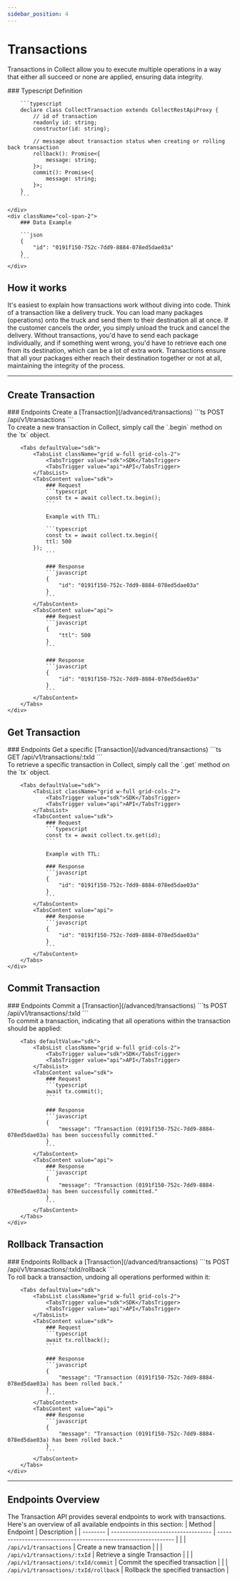 ```yaml
---
sidebar_position: 4
---
```



# Transactions

Transactions in Collect allow you to execute multiple operations in a way that either all succeed or none are applied, ensuring data integrity.

<div className="grid xl:grid-cols-5 grid-cols-1 gap-8">
    <div className="col-span-3">
        ### Typescript Definition

        ```typescript
        declare class CollectTransaction extends CollectRestApiProxy {
            // id of transaction
            readonly id: string;
            constructor(id: string);

            // message about transaction status when creating or rolling back transaction
            rollback(): Promise<{
                message: string;
            }>;
            commit(): Promise<{
                message: string;
            }>;
        }
        ```

    </div>
    <div className="col-span-2">
        ### Data Example

        ```json
        {
            "id": "0191f150-752c-7dd9-8884-078ed5dae03a"
        }
        ```
    </div>
</div>

## How it works
It's easiest to explain how transactions work without diving into code. Think of a transaction like a delivery truck. You can load many packages (operations) onto the truck and send them to their destination all at once. If the customer cancels the order, you simply unload the truck and cancel the delivery. Without transactions, you'd have to send each package individually, and if something went wrong, you'd have to retrieve each one from its destination, which can be a lot of extra work. Transactions ensure that all your packages either reach their destination together or not at all, maintaining the integrity of the process.

---

## Create Transaction

<div className="grid xl:grid-cols-5 grid-cols-1 gap-8">
    <div className="xl:order-last col-span-2">
        ### Endpoints
        Create a [Transaction](/advanced/transactions)
        ```ts
        POST /api/v1/transactions
        ```
    </div>
    <div className="col-span-3">
        To create a new transaction in Collect, simply call the `.begin` method on the `tx` object.

        <Tabs defaultValue="sdk">
            <TabsList className="grid w-full grid-cols-2">
                <TabsTrigger value="sdk">SDK</TabsTrigger>
                <TabsTrigger value="api">API</TabsTrigger>
            </TabsList>
            <TabsContent value="sdk">
                ### Request
                ```typescript
                const tx = await collect.tx.begin();
                ```

                Example with TTL:

                ```typescript
                const tx = await collect.tx.begin({
                ttl: 500
            });
                ```

                ### Response
                ```javascript
                {
                    "id": "0191f150-752c-7dd9-8884-078ed5dae03a"
                }
                ```
            </TabsContent>
            <TabsContent value="api">
                ### Request
                ```javascript
                {
                    "ttl": 500
                }
                ```

                ### Response
                ```javascript
                {
                    "id": "0191f150-752c-7dd9-8884-078ed5dae03a"
                }
                ```
            </TabsContent>
        </Tabs>
    </div>
</div>

## Get Transaction

<div className="grid xl:grid-cols-5 grid-cols-1 gap-8">
    <div className="xl:order-last col-span-2">
        ### Endpoints
        Get a specific [Transaction](/advanced/transactions)
        ```ts
        GET /api/v1/transactions/:txId
        ```
    </div>
    <div className="col-span-3">
        To retrieve a specific transaction in Collect, simply call the `.get` method on the `tx` object.

        <Tabs defaultValue="sdk">
            <TabsList className="grid w-full grid-cols-2">
                <TabsTrigger value="sdk">SDK</TabsTrigger>
                <TabsTrigger value="api">API</TabsTrigger>
            </TabsList>
            <TabsContent value="sdk">
                ### Request
                ```typescript
                const tx = await collect.tx.get(id);
                ```

                Example with TTL:

                ### Response
                ```javascript
                {
                    "id": "0191f150-752c-7dd9-8884-078ed5dae03a"
                }
                ```
            </TabsContent>
            <TabsContent value="api">
                ### Response
                ```javascript
                {
                    "id": "0191f150-752c-7dd9-8884-078ed5dae03a"
                }
                ```
            </TabsContent>
        </Tabs>
    </div>
</div>

## Commit Transaction

<div className="grid xl:grid-cols-5 grid-cols-1 gap-8">
    <div className="xl:order-last col-span-2">
        ### Endpoints
        Commit a [Transaction](/advanced/transactions)
        ```ts
        POST /api/v1/transactions/:txId
        ```
    </div>
    <div className="col-span-3">
        To commit a transaction, indicating that all operations within the transaction should be applied:

        <Tabs defaultValue="sdk">
            <TabsList className="grid w-full grid-cols-2">
                <TabsTrigger value="sdk">SDK</TabsTrigger>
                <TabsTrigger value="api">API</TabsTrigger>
            </TabsList>
            <TabsContent value="sdk">
                ### Request
                ```typescript
                await tx.commit();
                ```

                ### Response
                ```javascript
                {
                    "message": "Transaction (0191f150-752c-7dd9-8884-078ed5dae03a) has been successfully committed."
                }
                ```
            </TabsContent>
            <TabsContent value="api">
                ### Response
                ```javascript
                {
                    "message": "Transaction (0191f150-752c-7dd9-8884-078ed5dae03a) has been successfully committed."
                }
                ```
            </TabsContent>
        </Tabs>
    </div>
</div>

## Rollback Transaction

<div className="grid xl:grid-cols-5 grid-cols-1 gap-8">
    <div className="xl:order-last col-span-2">
        ### Endpoints
        Rollback a [Transaction](/advanced/transactions)
        ```ts
        POST /api/v1/transactions/:txId/rollback
        ```
    </div>
    <div className="col-span-3">
        To roll back a transaction, undoing all operations performed within it:

        <Tabs defaultValue="sdk">
            <TabsList className="grid w-full grid-cols-2">
                <TabsTrigger value="sdk">SDK</TabsTrigger>
                <TabsTrigger value="api">API</TabsTrigger>
            </TabsList>
            <TabsContent value="sdk">
                ### Request
                ```typescript
                await tx.rollback();
                ```

                ### Response
                ```javascript
                {
                    "message": "Transaction (0191f150-752c-7dd9-8884-078ed5dae03a) has been rolled back."
                }
                ```
            </TabsContent>
            <TabsContent value="api">
                ### Response
                ```javascript
                {
                    "message": "Transaction (0191f150-752c-7dd9-8884-078ed5dae03a) has been rolled back."
                }
                ```
            </TabsContent>
        </Tabs>
    </div>
</div>

---

## Endpoints Overview
The Transaction API provides several endpoints to work with transactions. Here's an overview of all available endpoints in this section:
| Method | Endpoint | Description |
| -------- | ----------------------------------- | --------------------------------------------------------------- |
| <Method method="POST" color="#2e8555"/> | `/api/v1/transactions` | Create a new transaction |
| <Method method="GET" color="#4287f5"/> | `/api/v1/transactions/:txId` | Retrieve a single Transaction |
| <Method method="POST" color="#2e8555"/> | `/api/v1/transactions/:txId/commit` | Commit the specified transaction |
| <Method method="POST" color="#2e8555"/> | `/api/v1/transactions/:txId/rollback` | Rollback the specified transaction |
